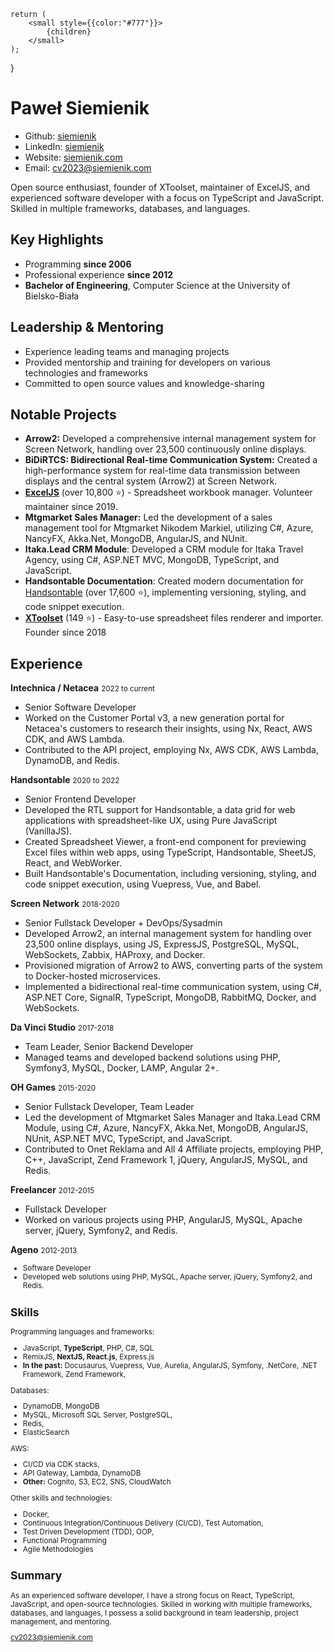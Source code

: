 
    return (
        <small style={{color:"#777"}}>
            {children}
        </small>
    );
}

Paweł Siemienik
===============

-   Github: [siemienik](https://github.com/siemienik)
-   LinkedIn: [siemienik](https://www.linkedin.com/in/siemienik/)
-   Website: [siemienik.com](https://siemienik.com/)
-   Email: <cv2023@siemienik.com>

Open source enthusiast, founder of XToolset, maintainer of ExcelJS, and experienced software developer with a focus on TypeScript and JavaScript. Skilled in multiple frameworks, databases, and languages.

Key Highlights
--------------

-   Programming **since 2006**
-   Professional experience **since 2012**
-   **Bachelor of Engineering**, Computer Science at the University of Bielsko-Biała

Leadership & Mentoring
----------------------

-   Experience leading teams and managing projects
-   Provided mentorship and training for developers on various technologies and frameworks
-   Committed to open source values and knowledge-sharing

Notable Projects
----------------

-   **Arrow2:** Developed a comprehensive internal management system for Screen Network, handling over 23,500 continuously online displays.
-   **BiDiRTCS: Bidirectional Real-time Communication System:** Created a high-performance system for real-time data transmission between displays and the central system (Arrow2) at Screen Network.
-   **[ExcelJS](https://github.com/exceljs/exceljs)** (over 10,800 ⭐) - Spreadsheet workbook manager. Volunteer maintainer since 2019.
-   **Mtgmarket Sales Manager:** Led the development of a sales management tool for Mtgmarket Nikodem Markiel, utilizing C#, Azure, NancyFX, Akka.Net, MongoDB, AngularJS, and NUnit.
-   **Itaka.Lead CRM Module**: Developed a CRM module for Itaka Travel Agency, using C#, ASP.NET MVC, MongoDB, TypeScript, and JavaScript.
-   **Handsontable Documentation**: Created modern documentation for [Handsontable](https://github.com/handsontable/handsontable/pulls?q=is%3Apr+author%3ASiemienik+) (over 17,600 ⭐), implementing versioning, styling, and code snippet execution.
-   **[XToolset](https://github.com/siemienik/xtoolset)** (149 ⭐) - Easy-to-use spreadsheet files renderer and importer. Founder since 2018

Experience
----------

**Intechnica / Netacea** <Small>2022 to current</Small>

-   Senior Software Developer
-   Worked on the Customer Portal v3, a new generation portal for Netacea's customers to research their insights, using Nx, React, AWS CDK, and AWS Lambda.
-   Contributed to the API project, employing Nx, AWS CDK, AWS Lambda, DynamoDB, and Redis.

**Handsontable** <Small>2020 to 2022</Small>

-   Senior Frontend Developer
-   Developed the RTL support for Handsontable, a data grid for web applications with spreadsheet-like UX, using Pure JavaScript (VanillaJS).
-   Created Spreadsheet Viewer, a front-end component for previewing Excel files within web apps, using TypeScript, Handsontable, SheetJS, React, and WebWorker.
-   Built Handsontable's Documentation, including versioning, styling, and code snippet execution, using Vuepress, Vue, and Babel.

**Screen Network** <Small>2018-2020</Small>

-   Senior Fullstack Developer + DevOps/Sysadmin
-   Developed Arrow2, an internal management system for handling over 23,500 online displays, using JS, ExpressJS, PostgreSQL, MySQL, WebSockets, Zabbix, HAProxy, and Docker.
-   Provisioned migration of Arrow2 to AWS, converting parts of the system to Docker-hosted microservices.
-   Implemented a bidirectional real-time communication system, using C#, ASP.NET Core, SignalR, TypeScript, MongoDB, RabbitMQ, Docker, and WebSockets.

**Da Vinci Studio** <Small>2017-2018</Small>

-   Team Leader, Senior Backend Developer
-   Managed teams and developed backend solutions using PHP, Symfony3, MySQL, Docker, LAMP, Angular 2+.

**OH Games** <Small>2015-2020</Small>

-   Senior Fullstack Developer, Team Leader
-   Led the development of Mtgmarket Sales Manager and Itaka.Lead CRM Module, using C#, Azure, NancyFX, Akka.Net, MongoDB, AngularJS, NUnit, ASP.NET MVC, TypeScript, and JavaScript.
-   Contributed to Onet Reklama and All 4 Affiliate projects, employing PHP, C++, JavaScript, Zend Framework 1, jQuery, AngularJS, MySQL, and Redis.

**Freelancer** <Small>2012-2015</Small>

-   Fullstack Developer
-   Worked on various projects using PHP, AngularJS, MySQL, Apache server, jQuery, Symfony2, and Redis.

**Ageno** <Small>2012-2013<SmalSmall>

-   Software Developer
-   Developed web solutions using PHP, MySQL, Apache server, jQuery, Symfony2, and Redis.

Skills
------

Programming languages and frameworks:
 - JavaScript, **TypeScript**, PHP, C#, SQL
 - RemixJS, **NextJS, React.js**, Express.js
 - **In the past:** Docusaurus, Vuepress, Vue, Aurelia, AngularJS, Symfony, .NetCore, .NET Framework, Zend Framework,

Databases:
 - DynamoDB, MongoDB
 - MySQL, Microsoft SQL Server, PostgreSQL,
 - Redis, 
 - ElasticSearch

AWS:
 - CI/CD via CDK stacks,
 - API Gateway, Lambda, DynamoDB
 - **Other:** Cognito, S3, EC2, SNS, CloudWatch

Other skills and technologies:
- Docker, 
- Continuous Integration/Continuous Delivery (CI/CD), Test Automation, 
- Test Driven Development (TDD), OOP, 
- Functional Programming
- Agile Methodologies

Summary
-------

As an experienced software developer, I have a strong focus on React, TypeScript, JavaScript, and open-source technologies. Skilled in working with multiple frameworks, databases, and languages, I possess a solid background in team leadership, project management, and mentoring.

cv2023@siemienik.com

